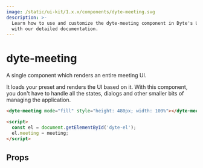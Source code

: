 ```yaml
---
image: /static/ui-kit/1.x.x/components/dyte-meeting.svg
description: >-
  Learn how to use and customize the dyte-meeting component in Dyte's UI Kit
  with our detailed documentation.
---
```


# dyte-meeting

A single component which renders an entire meeting UI.

It loads your preset and renders the UI based on it.
With this component, you don't have to handle all the states,
dialogs and other smaller bits of managing the application.

```html
<dyte-meeting mode="fill" style="height: 480px; width: 100%"></dyte-meeting>

<script>
  const el = document.getElementById('dyte-el');
  el.meeting = meeting;
</script>
```

## Props

<PropsTable of="dyte-meeting" />

<head>
  <title>UI Kit dyte-meeting</title>
</head>
